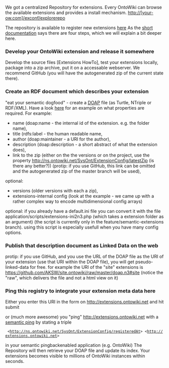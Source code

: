 We got a centralized Repository for extensions. Every OntoWiki can browse the available extensions and provides a install mechanism. http://[your-ow.com]/exconf/explorerepo

The repository is available to register new extensions [http://extensions.ontowiki.net here]
As the [http://extensions.ontowiki.net/Help.html short documentation] says there are four steps, which we will explain a bit deeper here.

=== Develop your OntoWiki extension and release it somewhere ===
Develop the source files [Extensions HowTo], test your extensions locally, package into a zip archive, put it on a accessable webserver. We recommend GitHub (you will have the autogenerated zip of the current state there).
=== Create an RDF document which describes your extension ===
"eat your semantic dogfood" - create a [https://github.com/edumbill/doap/wiki DOAP] file (as Turtle, NTriple or RDF/XML). Have a look [https://github.com/AKSW/site.ontowiki/blob/master/doap.n3 here] for an example on what properties are required. For example: 
* name (doap:name - the internal id of the extension. e.g. the folder name), 
* title (rdfs:label - the human readable name, 
* author (doap:maintainer - a URI for the author), 
* description (doap:description - a short abstract of what the extension does), 
* link to the zip (either on the the versions or on the project, use the property http://ns.ontowiki.net/SysOnt/ExtensionConfig/latestZip (is there any better?)) (protip: if you use GitHub, this link can be omitted and the autogenerated zip of the master branch will be used), 
optional: 
* versions (older versions with each a zip), 
* extensions-internal config (look at the example - we came up with a rather complex way to encode multidimensional config arrays)
optional: if you already have a default.ini file you can convert it with the file application/scripts/extensions-ini2n3.php (which takes a extension folder as an argument) (the script is currently only in the feature/semantic-extensions branch). using this script is especially usefull when you have many config options.

=== Publish that description document as Linked Data on the web ===
protip: if you use GitHub, and you use the URL of the DOAP file as the URI of your extension (use that URI within the DOAP file), you will get pseudo-linked-data for free. for example the URI of the "site" extensions is https://github.com/AKSW/site.ontowiki/raw/master/doap.n3#site (notice the "raw", which delivers the file and not a html view on it)

=== Ping this registry to integrate your extension meta data here ===
Either you enter this URI in the form on http://extensions.ontowiki.net and hit submit 

or (much more awesome) you "ping" http://extensions.ontowiki.net with a [http://aksw.org/Projects/SemanticPingBack semantic ping] by stating a triple 
 <yourExtensionURI> <http://ns.ontowiki.net/SysOnt/ExtensionConfig/registeredAt> <http://extensions.ontowiki.net>
in your semantic pingbackenabled application (e.g. OntoWiki)
The Repository will then retrieve your DOAP file and update its index. Your extensions becomes visible to millions of OntoWiki instances within seconds.